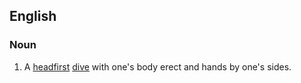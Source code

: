 ==English==

===Noun===
{{en-noun}}

# A [[headfirst]] [[dive]] with one's body erect and hands by one's sides.
